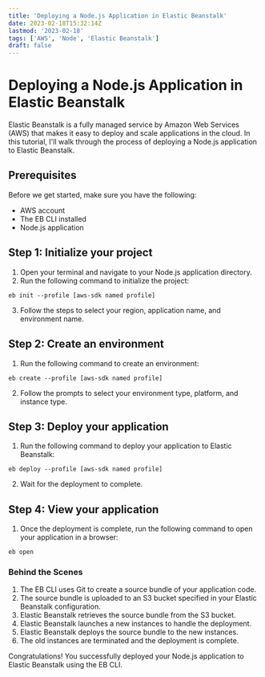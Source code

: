 ```yaml
---
title: 'Deploying a Node.js Application in Elastic Beanstalk'
date: 2023-02-18T15:32:14Z
lastmod: '2023-02-18'
tags: ['AWS', 'Node', 'Elastic Beanstalk']
draft: false
---
```


# Deploying a Node.js Application in Elastic Beanstalk

Elastic Beanstalk is a fully managed service by Amazon Web Services (AWS) that makes it easy to deploy and scale applications in the cloud. In this tutorial, I'll walk through the process of deploying a Node.js application to Elastic Beanstalk.

## Prerequisites

Before we get started, make sure you have the following:

- AWS account
- The EB CLI installed
- Node.js application

## Step 1: Initialize your project

1. Open your terminal and navigate to your Node.js application directory.
2. Run the following command to initialize the project:

```
eb init --profile [aws-sdk named profile]
```

3. Follow the steps to select your region, application name, and environment name.

## Step 2: Create an environment

1. Run the following command to create an environment:

```
eb create --profile [aws-sdk named profile]
```

2. Follow the prompts to select your environment type, platform, and instance type.

## Step 3: Deploy your application

1. Run the following command to deploy your application to Elastic Beanstalk:

```
eb deploy --profile [aws-sdk named profile]
```

2. Wait for the deployment to complete.

## Step 4: View your application

1. Once the deployment is complete, run the following command to open your application in a browser:

```
eb open
```

### Behind the Scenes

1. The EB CLI uses Git to create a source bundle of your application code.
2. The source bundle is uploaded to an S3 bucket specified in your Elastic Beanstalk configuration.
3. Elastic Beanstalk retrieves the source bundle from the S3 bucket.
4. Elastic Beanstalk launches a new instances to handle the deployment.
5. Elastic Beanstalk deploys the source bundle to the new instances.
6. The old instances are terminated and the deployment is complete.

Congratulations! You successfully deployed your Node.js application to Elastic Beanstalk using the EB CLI.

